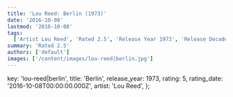 ```yaml
---
title: 'Lou Reed: Berlin (1973)'
date: '2016-10-08'
lastmod: '2016-10-08'
tags:
  ['Artist Lou Reed', 'Rated 2.5', 'Release Year 1973', 'Release Decade 1970']
summary: 'Rated 2.5'
authors: ['default']
images: ['/content/images/lou-reed|berlin.jpg']
---
```


  key: 'lou-reed|berlin',
  title: 'Berlin',
  release_year: 1973,
  rating: 5,
  rating_date: '2016-10-08T00:00:00.000Z',
  artist: 'Lou Reed',
};

<MusicRating data={data} />
